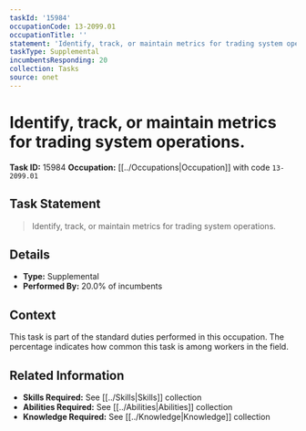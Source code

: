 ```yaml
---
taskId: '15984'
occupationCode: 13-2099.01
occupationTitle: ''
statement: 'Identify, track, or maintain metrics for trading system operations.'
taskType: Supplemental
incumbentsResponding: 20
collection: Tasks
source: onet
---
```

# Identify, track, or maintain metrics for trading system operations.

**Task ID:** 15984
**Occupation:** [[../Occupations|Occupation]] with code `13-2099.01`

## Task Statement

> Identify, track, or maintain metrics for trading system operations.

## Details

- **Type:** Supplemental
- **Performed By:** 20.0% of incumbents

## Context

This task is part of the standard duties performed in this occupation. The percentage indicates how common this task is among workers in the field.

## Related Information

- **Skills Required:** See [[../Skills|Skills]] collection
- **Abilities Required:** See [[../Abilities|Abilities]] collection
- **Knowledge Required:** See [[../Knowledge|Knowledge]] collection
